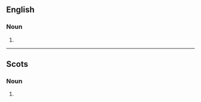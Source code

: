 ==English==

===Noun===
{{head|en|noun form}}

# {{plural of|byke|lang=en}}

----

==Scots==

===Noun===
{{head|sco|noun plural form}}

# {{plural of|byke|lang=sco}}